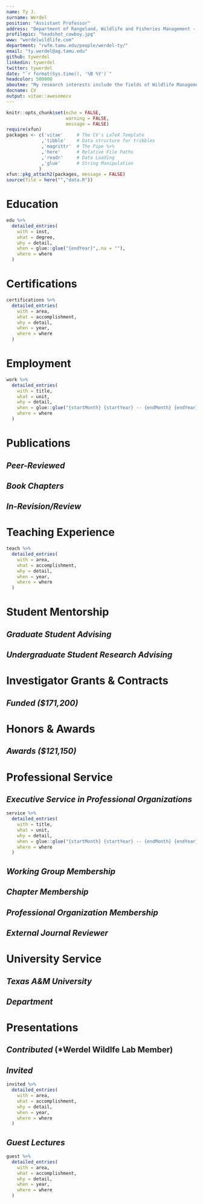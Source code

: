 ```yaml
---
name: Ty J.
surname: Werdel
position: "Assistant Professor"
address: "Department of Rangeland, Wildlife and Fisheries Management - Texas A&M University, College Station, TX"
profilepic: "headshot_cowboy.jpg"
www: "werdelwildlife.com"
department: "rwfm.tamu.edu/people/werdel-ty/"
email: "ty.werdel@ag.tamu.edu"
github: tywerdel
linkedin: tywerdel
twitter: tywerdel
date: "`r format(Sys.time(), '%B %Y')`"
headcolor: 500000
aboutme: "My research interests include the fields of Wildlife Management and Landscape Ecology. This work addresses questions that provide insight into the relationships between wildlife, native environments, and contemporary human-modified landscapes. I am also interested in software programming to advance my professional acumen, with this CV being compiled with code."
docname: CV
output: vitae::awesomecv
---
```


```r
knitr::opts_chunk$set(echo = FALSE,
                      warning = FALSE,
                      message = FALSE)
require(xfun)
packages <- c('vitae'     # The CV's LaTeX Template
             ,'tibble'    # Data structure for tribbles
             ,'magrittr'  # The Pipe %>%
             ,'here'      # Relative File Paths
             ,'readr'     # Data Loading
             ,'glue'      # String Manipulation
            )
xfun::pkg_attach2(packages, message = FALSE)
source(file = here("","data.R"))
```
```{=tex}
\makecvfooter
  {Dr. Ty J. Werdel~~~·~~~\textit{Curriculum vitae}}
  {\today}
  {\thepage}
```

\thispagestyle{empty}

# Education

```r
edu %>%
  detailed_entries(
    with = inst,
    what = degree,
    why = detail,
    when = glue::glue("{endYear}",.na = ""),
    where = where
  )
```
# Certifications

```r
certifications %>%
  detailed_entries(
    with = area,
    what = accomplishment,
    why = detail,
    when = year,
    where = where
  )
```

# Employment

```r
work %>%
  detailed_entries(
    with = title,
    what = unit,
    why = detail,
    when = glue::glue("{startMonth} {startYear} -- {endMonth} {endYear}",.na = ""),
    where = where
  )
```


# Publications

## *Peer-Reviewed*

```{=tex}
\begin{cvpubs}
  \cvpub
    {
      \begin{cvetar}
      \item {\textbf{Werdel, T.J.}, C.W. Piper, A.M. Ricketts, M.S. Peek, and A.A Ahlers. \textbf{2023}. Direct and indirect landscape-scale pathways structure carnivore communities in an agro-prairie ecosystem. \textbf{\textit{Journal of Mammalogy}}. \url{https://doi.org/10.1093/jmammal/gyad065}}
      \item {\textbf{Werdel, T.J.}, J.A. Jenks, J.T. Kanta, C.P. Lehman, and T.J. Frink. \textbf{2023}. Resource selection and herbaceous biomass at foraging sites of translocated bighorn sheep. \textbf{\textit{Rangeland Ecology and Management}}. \url{https://doi.org/10.1016/j.rama.2022.12.004}}
      \item {\textbf{Werdel, T.J.}, C.W. Piper, A.M. Ricketts, M.S. Peek, D.S. Sullins, and A.A Ahlers. \textbf{2023}. Strategic grassland conservation for swift foxes in multi-use landscapes. \textbf{\textit{Biological Conservation}}. \url{https://doi.org/10.1016/j.biocon.2022.109864}}
      \item {Palomo-Muñoz, G, \textbf{T.J. Werdel}, C.W. Piper, M.S. Peek, A.M. Ricketts, and A.A Ahlers. \textbf{2022}. Spatiotemporal distributions of mammals occurring in an agro-prairie ecosystem. \textbf{\textit{Ecology}}. \url{https://doi.org/10.1002/ecy.3945}}
      \item {\textbf{Werdel, T.J.}, C.W. Piper, A.M. Ricketts, M.S. Peek, and A.A. Ahlers. \textbf{2022}. Scale-specific landscape effects impose range-limiting constraints on the distribution of swift fox. \textbf{\textit{Landscape Ecology}}, 37(8), 2065--2079. \url{https://doi.org/10.1007/s10980-022-01466-0}}
      \item {\textbf{Werdel, T.J.}, J.A. Jenks, J.T. Kanta, C.P. Lehman, and T.J. Frink. \textbf{2021}. Space use and movement patterns of translocated bighorn sheep. \textbf{\textit{Mammalian Biology}}, 101(3),329--344. \url{https://doi.org/10.1007/s42991-021-00107-4}}
      \item {\textbf{Werdel, T.J.}, J.A. Jenks, T.E. Besser, J.T. Kanta, C.P. Lehman, and T.J. Frink. \textbf{2019}. Restoration of a bighorn sheep population impeded by \textit{Mycoplasma ovipneumoniae} exposure. \textbf{\textit{Restoration Ecology}}, 28(2), 387--395 (Cover Article). \url{https://doi.org/https://doi.org/10.1111/rec.13084}}
      \item {\textbf{Werdel, T.J.}, J.A. Jenks, T.E. Besser, J.T. Kanta, C.P. Lehman, and T.J. Frink. \textbf{2018}. Survival of translocated bighorn sheep in the Deadwood region of the Black Hills, South Dakota. \textbf{\textit{Northwestern Naturalist}}, 99(3),222--231. \url{https://doi.org/10.1898/NWN18-06.1}}
      \end{cvetar}
    }
\end{cvpubs}
```

## *Book Chapters*
```{=tex}
\begin{cvpubs}
  \cvpub
    {
      \begin{cvetar}
      \item {Hessami, M.A., \textbf{T.J. Werdel}, S.J. Hoagland, and M.T. Kohl. \textbf{2022}. Melding Past, Present, and Future: The importance of tribal management in wildlife conservation and management. Chapter 1 in C. Bishop, E. Gomez, J. Organ, and T. Ryder eds. \textbf{\textit{Introduction to Wildlife Management and Conservation in North America}}. Great River Learning of Dubuque, IA.}
      \end{cvetar}
    }
\end{cvpubs}
```

## *In-Revision/Review*
```{=tex}
\begin{cvpubs}
  \cvpub
    {
      \begin{cvetar}
      \item {Piper, C.W., \textbf{T.J. Werdel}, M.S. Peek, A.M. Ricketts, D.S. Sullins, and A.A. Ahlers. \textbf{In-Revision}. Landscape composition and proximity to water structure American badger distributions in shortgrass prairie. \textbf{\textit{Journal of Mammalogy}}.}
      \item {\textbf{Werdel, T.J.}, M. Fidino, C.W. Piper, A.M. Ricketts, M.S. Peek, and A.A Ahlers. \textbf{In-Revision}. Landscape composition mediates spatiotemporal interactions among sympatric canids in a prairie ecosystem. \textbf{\textit{Ecological Applications}}.}
      \end{cvetar}
    }
\end{cvpubs}
```


# Teaching Experience

```r
teach %>%
  detailed_entries(
    with = area,
    what = accomplishment,
    why = detail,
    when = year,
    where = where
  )
```



# Student Mentorship

## *Graduate Student Advising*

```{=tex}
\begin{cvpress}
 \cvpres
    {Lulu Hoffman}
    {M.S.}
    {2023 -- Present}
 \cvpres
    {David Pearce}
    {M.S.}
    {2023 -- Present}
 \cvpres
    {Conner Ties}
    {M.S.}
    {2022 -- Present}
\end{cvpress}
```

## *Undergraduate Student Research Advising*

```{=tex}
\begin{cvpress}
 \cvpres
    {Daniel Whitman}
    {REU}
    {2023 -- 2023}
 \cvpres
    {Drake Dancila}
    {B.S.}
    {2022 -- 2023}
 \cvpres
    {Lulu Hoffman}
    {B.S.}
    {2022 -- 2023}    
\end{cvpress}
```

# Investigator Grants & Contracts

## *Funded ($171,200)*

```{=tex}
\begin{cvpubs}
  \cvpub
    {
      \begin{cvetar}
      \item {\textbf{Private Donation}. 2023. Student-led population ecology of fox squirrels on the TAMU campus. \textbf{\$10,000; \textit{Funded}}. PI: \textbf{Ty J. Werdel}.}
      \item {\textbf{USFWS}. 2023-2027. Evaluation and mitigation for sensitive state threatened and endangered wildlife. \textbf{\$3,399,877; \textit{Under Review}}. Co-PIs: Marcus Blum, Paul Crump, Jacob Dykes, Whitney Gann, Andrew Gregory, Toby Hibbitts, Mathew Kramm, Roel Lopez, Kevin Moczygemba, Michael Morrison, Humberto Perotto, Wady Ryberg, Danielle Walkup, Stephen Webb, and \textbf{Ty J. Werdel}.}
      \item {\textbf{National Science Foundation}. 2023-2025. Incorporating Native American partnerships and knowledge into Great Plains fire science. \textbf{\$199,404; \textit{Under Review}}. PI: David  Matarrita, Co-PIs: Bradford Wilcox  and \textbf{Ty J. Werdel}.}
      \item {\textbf{USDA APHIS Wildlife Services}. 2023-2024. Spatial interactions and potential disease transmission of free-ranging native and exotic ungulates. \textbf{\$225,437; \textit{Under Review}}. PI: \textbf{Ty J. Werdel}.}
      \item {\textbf{Department of Rangeland, Wildlife and Fisheries Management}. 2023-2024. Long-term wildlife monitoring for unmanaged rangelands transitioning to planned grazing management. \textbf{\$100,000; \textit{Funded}}. PIs: Stephen L. Webb and \textbf{Ty J. Werdel}.}
      \item {\textbf{Private Donation}. 2023. Long-term wildlife monitoring for unmanaged rangelands transitioning to planned grazing management. \textbf{\$1,200; \textit{Funded}}. PI: \textbf{Ty J. Werdel}.}
      \item {\textbf{Department of Rangeland, Wildlife and Fisheries Management}. 2023-2025. River otter (\textit{Lontra canadensis}) population dynamics in Texas. \textbf{\$60,000; \textit{Funded}}. PI: \textbf{Ty J. Werdel}.}
      \end{cvetar}
    }
\end{cvpubs}
```
# Honors & Awards

## *Awards ($121,150)*

```{=tex}
\begin{cvpress}
 \cvpres
    {Community Building Through Mentorship Conference Panel Travel Grant}
    {The Wildlife Society}
    {2022}
 \cvpres
    {Agriculture Dean and Director’s Award for Graduate Student Research}
    {Kansas State University}
    {2022}
 \cvpres
    {Advancing Agricultural Science Opportunities for Native Americans Scholarship}
    {AISES}
    {2021}
 \cvpres
    {Robert Nunemacher Scholarship}
    {Kansas State University}
    {2021}
 \cvpres
    {Advancing Agricultural Science Opportunities for Native Americans Research Award}
    {AISES}
    {2020}
 \cvpres
    {Advancing Agricultural Science Opportunities for Native Americans Scholarship}
    {AISES}
    {2020}
 \cvpres
    {Lighting the Pathway to Faculty Careers for Natives in STEM}
    {AISES}
    {2020}
 \cvpres
    {College of Agriculture Graduate Student Recognition of Achievement}
    {Kansas State University}
    {2020}
 \cvpres
    {AISES Together Towards Tomorrow T3 Scholarship}
    {AISES}
    {2020}
 \cvpres
    {Gamma Sigma Delta}
    {Kansas State University}
    {2019}
 \cvpres
    {AISES Travel Grant}
    {AISES}
    {2019}
 \cvpres
    {Advancing Agricultural Science Opportunities for Native Americans Scholarship}
    {AISES}
    {2019}
 \cvpres
    {Kansas State University Graduate Student Recognition of Achievement}
    {Kansas State University}
    {2019}
 \cvpres
    {College of Agriculture Graduate Student Recognition of Achievement}
    {Kansas State University}
    {2019}
 \cvpres
    {Inclusive Pedagogy Travel Grant}
    {The Wildlife Society}
    {2018}
 \cvpres
    {Life Membership Fund Scholarship}
    {Wild Sheep Foundation}
    {2018}
 \cvpres
    {Predoctoral Ford Fellowship}
    {(Honorable Mention) Ford Foundation Fellowships Program}
    {2018}
 \cvpres
    {Native Student Professional Development Grant}
    {The Wildlife Society}
    {2017}
 \cvpres
    {Launch Collegiate Business Pitch Competition}
    {Kansas State University}
    {2017}
 \cvpres
    {Native Student Professional Development Grant}
    {The Wildlife Society}
    {2016}
 \cvpres
    {Phi Kappa Phi Honor Society}
    {South Dakota State University}
    {2016}
 \cvpres
    {Excellence in Wildlife Management}
    {Chadron State College}
    {2013}
 \cvpres
    {Platinum Eagle Award}
    {(Finalist) Chadron State College}
    {2013}
 \cvpres
    {Gates Millennium Scholarship}
    {Bill and Melinda Gates Foundation}
    {2005}
 \cvpres
    {Scholastic Excellence in Engineering}
    {University of Wyoming}
    {2005}
 \cvpres
    {Scholars Stipend}
    {University of Wyoming}
    {2005}
 \cvpres
    {Computer Science, Engineering, and Mathematics Scholarship}
    {University of Wyoming}
    {2005}
 \cvpres
    {Honors Program}
    {University of Wyoming}
    {2005}
\end{cvpress}

```

\newpage

# Professional Service

## *Executive Service in Professional Organizations*


```r
service %>%
  detailed_entries(
    with = title,
    what = unit,
    why = detail,
    when = glue::glue("{startMonth} {startYear} -- {endMonth} {endYear}",.na = ""),
    where = where
  )
```

\vspace{1\baselineskip}

## *Working Group Membership*

```{=tex}
\begin{cvpress}
 \cvpres
    {Rangeland Wildlife Working Group}
    {The Wildlife Society}
    {2018 -- Present}
 \cvpres
    {Native Peoples' Wildlife Management Working Group}
    {The Wildlife Society}
    {2015 -- Present}
 \cvpres
    {Student Development Working Group}
    {The Wildlife Society}
    {2013 -- 2022}
\end{cvpress}
```

\vspace{1\baselineskip}

## *Chapter Membership*

```{=tex}
\begin{cvpress}
 \cvpres
    {Southwest Section}
    {The Wildlife Society}
    {2023 -- Present}
 \cvpres
    {Texas Chapter}
    {The Wildlife Society}
    {2023 -- Present}
 \cvpres
    {Central Mountains and Plains Section}
    {The Wildlife Society}
    {2018 -- 2022}
 \cvpres
    {Kansas Chapter}
    {The Wildlife Society}
    {2017 -- 2022}
 \cvpres
    {South Dakota Chapter}
    {The Wildlife Society}
    {2014 -- 2017}
 \cvpres
    {Nebraska Chapter}
    {The Wildlife Society}
    {2013 -- 2014}
 \cvpres
    {Chadron State Student Chapter}
    {The Wildlife Society}
    {2012 -- 2013}
\end{cvpress}
```

\vspace{1\baselineskip}

## *Professional Organization Membership*

```{=tex}
\begin{cvmemb}
 \cvmem
    {Society for Range Management}
    {}
    {2023 -- Present}
 \cvmem
    {Society for Advancement of Chicanos/Hispanics and Native Americans in Science}
    {}
    {2021 -- Present}
 \cvmem
    {Gamma Sigma Delta Honor Society}
    {}
    {2019 -- Present}
 \cvmem
    {American Indian Science and Engineering Society}
    {}
    {2019 -- Present}
 \cvmem
    {Swift Fox Conservation Team}
    {}
    {2018 -- Present}
 \cvmem
    {Phi Kappa Phi Honor Society}
    {}
    {2016 -- Present}
 \cvmem
    {Native American Fish and Wildlife Society}
    {}
    {2015 -- Present}
 \cvmem
    {Rocky Mountain Bighorn Society}
    {}
    {2015 -- 2017}
 \cvmem
    {Wild Sheep Foundation}
    {}
    {2014 -- 2020}
 \cvmem
    {American Society of Mammalogists}
    {}
    {2013 -- Present}
 \cvmem
    {The Wildlife Society}
    {}
    {2013 -- Present}
\end{cvmemb}
```

\vspace{1\baselineskip}

## *External Journal Reviewer*

```{=tex}
\begin{cvmemb}
 \cvmem
    {Canadian Journal of Zoology, Frontiers in Ecology and the Environment, Journal of Mammalogy, Journal of Wildlife Management, PeerJ (\textit{2}), Science}
    {}
    {}
\end{cvmemb}
```

\vspace{1\baselineskip}

# University Service

## *Texas A&M University*

```{=tex}
\begin{cvpress}
 \cvpres
    {Faculty Advisor}
    {TAMU Student Chapter of The Wildlife Society}
    {2023 -- Present}
\end{cvpress}
```

\vspace{1\baselineskip}

## *Department*

```{=tex}
\begin{cvpress}
 \cvpres
    {Awards Committee}
    {RWFM}
    {2023 -- Present}
 \cvpres
    {Undergraduate Committee}
    {RWFM}
    {2023 -- Present}
\end{cvpress}
```

\vspace{-1\baselineskip}

\newpage

# Presentations

## *Contributed* (*Werdel Wildlfe Lab Member)

```{=tex}
\begin{cvpubs}
  \cvpub
    {
      \begin{cvetar}
      \item {M.G. Hoffman\textbf{*}, \textbf{Werdel, T.J.}, M.D. Proctor, and S.L. Webb. \textbf{2023}. Activity patterns and potential interactions among cattle, white-tailed deer, and wild pigs. \textbf{\textit{Ecological Integration Symposium 2023, College Station, TX}}.}
      \item {A.D. Dancila\textbf{*}, \textbf{Werdel, T.J.}, S.M Chinn, J.C. Beasley, and S.L. Webb. \textbf{2023}. Analysis of reproductive parameters of wild pigs in southcentral Oklahoma. \textbf{\textit{TAMU Student Research Week, College Station, TX}}.}
      \item {M.G. Hoffman\textbf{*}, M.D. Proctor, \textbf{Werdel, T.J.}, and S.L. Webb. \textbf{2023}. Activity patterns and potential interactions among cattle, white-tailed deer, and wild pigs. \textbf{\textit{TAMU Student Research Week, College Station, TX}}.}
      \item {\textbf{Werdel, T.J.}, C.W. Piper, A.M. Ricketts, M.S. Peek, D.S. Sullins, and A.A. Ahlers. \textbf{2023}. Strategic grassland conservation for swift foxes in multi-use landscapes. \textbf{\textit{Texas Chapter of The Wildlife Society Annual Conference, Houston, TX}}.}
      \item {\textbf{Werdel, T.J.}, C.W. Piper, M.S. Peek, A.M. Ricketts, and A.A. Ahlers. \textbf{2023}. Landscape-scale effects structure carnivore communities in an agro-prairie ecosystem. \textbf{\textit{Kansas Natural Resources Conference, Manhattan, KS}}.}
      \item {\textbf{Werdel, T.J.}, C.W. Piper, M.S. Peek, A.M. Ricketts, D.S. Sullins, and A.A. Ahlers. \textbf{2023}. Strategic grassland conservation for swift foxes in multi-use landscapes. \textbf{\textit{Kansas Natural Resources Conference, Manhattan, KS}}.}
      \item {Palomo-Muñoz, G., \textbf{T.J. Werdel}, C.W. Piper, M. Fidno, A.M. Ricketts, and A.A. Ahlers. \textbf{2022}. Local-scale habitat structure mediates interactions between coyotes and lagamorphs. \textbf{\textit{101st Annual Meeting of the American Society of Mammalogists, Tucson, AZ}}.}
      \item {\textbf{Werdel, T.J.}, C.W. Piper, A.M. Ricketts, M. Peek, and A.A. Ahlers. \textbf{2021}. Scale-specific landscape effects impose range-limiting constraints on the distribution of swift foxes. \textbf{\textit{The Wildlife Society 28th Annual Conference, Virtual}}.}
      \item {Piper, C.W, \textbf{T.J. Werdel}, A.M. Ricketts, D. Sullins, M. Peek, and A.A. Ahlers. \textbf{2021}. Landscape composition and proximity to water structure American badger distributions in shortgrass prairies. \textbf{\textit{The Wildlife Society 28th Annual Conference, Virtual}}.}
      \item {\textbf{Werdel, T.J.}, C.W. Piper, A.M. Ricketts, M. Peek, and A.A. Ahlers. \textbf{2021}. Multiscale landscape effects impose range-limiting constraints on the distribution of swift fox. \textbf{\textit{Swift Fox Conservation Team Meeting, Virtual}}.}
      \item {\textbf{Werdel, T.J.}, C.W. Piper, A.M. Ricketts, M. Peek, and A.A. Ahlers. \textbf{2021}. Multiscale landscape effects impose range-limiting constraints on the distribution of swift fox. \textbf{\textit{Midwest Association of Fish and Wildlife Agencies Furbearer Workshop, Virtual}}.}
      \item {Piper, C.W, \textbf{T.J. Werdel}, A.M. Ricketts, M. Peek, and A.A. Ahlers. \textbf{2021}. Landscape composition and proximity to water structure American badger (\textit{Taxidea taxus}) distributions in shortgrass prairies. \textbf{\textit{Midwest Association of Fish and Wildlife Agencies Furbearer Workshop, Virtual}}.}
      \item {\textbf{Werdel, T.J.}, A.M. Ricketts, M. Peek, and A.A. Ahlers. \textbf{2020}. Assessing factors that influence occupancy and colonization of swift fox in western Kansas. \textbf{\textit{Kansas Natural Resources Conference, Manhattan, KS}}.}
      \item {\textbf{Werdel, T.J.}, A.M. Ricketts, M. Peek, and A.A. Ahlers. \textbf{2019}. Assessing factors that shape carnivore diversity in shortgrass prairie ecosystems. \textbf{\textit{American Fisheries Society and The Wildlife Society 2019 Joint Annual Conference, Reno, NV}}.}
      \item {\textbf{Werdel, T.J.}, A.M. Ricketts, M. Peek, and A.A. Ahlers. \textbf{2019}. Carnivore richness and diversity is driven by landscape change in shortgrass prairie ecosystems. \textbf{\textit{99th Annual Meeting of the American Society of Mammalogists, Washington, D.C}}.}
      \item {\textbf{Werdel, T.J.}, A.M. Ricketts, M. Peek, and A.A. Ahlers. \textbf{2019}. Landscape effects on swift fox occupancy in western Kansas. \textbf{\textit{Southwest/Midwest Joint Furbearer Meeting, Enid, OK}}.}
      \item {\textbf{Werdel, T.J.}, A.M. Ricketts, and A.A. Ahlers. \textbf{2019}. Landscape change structures carnivore communities in shortgrass prairie ecosystems. \textbf{\textit{Kansas Natural Resources Conference, Manhattan, KS}}.}
      \item {\textbf{Werdel, T.J.}, A.M. Ricketts, M. Peek, and A.A. Ahlers. \textbf{2018}. Assessing the spatial distribution of swift fox in western Kansas. \textbf{\textit{The Wildlife Society 25th Annual Conference, Cleveland, OH}}.}
      \item {\textbf{Werdel, T.J.}, J.A. Jenks. \textbf{2018}. Survival of bighorn sheep in the Deadwood region of the Black Hills. \textbf{\textit{Nebraska/Central Mountains and Plains Section of The Wildlife Society Annual Meeting, Kearney, NE}}.}
      \item {\textbf{Werdel, T.J.}, J.A. Jenks, J. Kanta, and C. Lehman. \textbf{2016}. Evaluation of the Deadwood bighorn sheep herd translocation. \textbf{\textit{The Wildlife Society 23rd Annual Conference, Raleigh, NC}}.}
      \item {\textbf{Werdel, T.J.}. \textbf{2013}. Small mammal population and diversity in relation to prairie dog reintroduction sites. \textbf{\textit{Sevilleta LTER Research Experience for Undergraduates Summer Symposium, Socorro, NM}}.}
      \end{cvetar}
    }
\end{cvpubs}
```



\vspace{1\baselineskip}
## *Invited*

```r
invited %>%
  detailed_entries(
    with = area,
    what = accomplishment,
    why = detail,
    when = year,
    where = where
  )
```


\vspace{1\baselineskip}
## *Guest Lectures*

```r
guest %>%
  detailed_entries(
    with = area,
    what = accomplishment,
    why = detail,
    when = year,
    where = where
  )
```